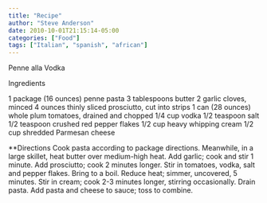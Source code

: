 ```yaml
---
title: "Recipe"
author: "Steve Anderson"
date: 2010-10-01T21:15:14-05:00
categories: ["Food"]
tags: ["Italian", "spanish", "african"]
---
```


Penne alla Vodka

Ingredients

1 package (16 ounces) penne pasta
3 tablespoons butter
2 garlic cloves, minced
4 ounces thinly sliced prosciutto, cut into strips
1 can (28 ounces) whole plum tomatoes, drained and chopped
1/4 cup vodka
1/2 teaspoon salt
1/2 teaspoon crushed red pepper flakes
1/2 cup heavy whipping cream
1/2 cup shredded Parmesan cheese

**Directions
Cook pasta according to package directions.
Meanwhile, in a large skillet, heat butter over medium-high heat. Add garlic; cook and stir 1 minute. Add prosciutto; cook 2 minutes longer. Stir in tomatoes, vodka, salt and pepper flakes. Bring to a boil. Reduce heat; simmer, uncovered, 5 minutes. Stir in cream; cook 2-3 minutes longer, stirring occasionally.
Drain pasta. Add pasta and cheese to sauce; toss to combine.

